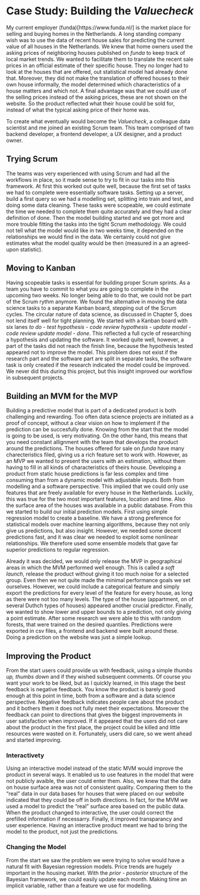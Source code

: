 # Case Study: Building the *Valuecheck*

My current employer (funda)[https://www.funda.nl/] is the market place for selling and buying homes in the Netherlands.
A long standing company wish was to use the data of recent house sales for predicting the current value of all houses in the Netherlands.
We knew that home owners used the asking prices of neighboring houses published on *funda* to keep track of local market trends.
We wanted to facilitate them to translate the recent sale prices in an official estimate of their specific house.
They no longer had to look at the houses that are offered, out statistical model had already done that.
Moreover, they did not make the translation of offered houses to their own house informally, the model determined which characteristics of a house matters and which not.
A final advantage was that we could use of the selling prices instead of the asking prices, these are not shown on the website.
So the product reflected what their house could be sold for, instead of what the typical asking price of their home was.

To create what eventually would become the *Valuecheck*, a colleague data scientist and me joined an existing Scrum team.
This team comprised of two backend developer, a frontend developer, a UX designer, and a product owner. 

## Trying Scrum

The teams was very experienced with using Scrum and had all the workflows in place, so it made sense to try to fit in our tasks into this framework.
At first this worked out quite well, because the first set of tasks we had to complete were essentially software tasks.
Setting up a server, build a first query so we had a modelling set, splitting into train and test, and doing some data cleaning.
These tasks were scopeable, we could estimate the time we needed to complete them quite accurately and they had a clear definition of done.
Then the model building started and we got more and more trouble fitting the tasks into the tight Scrum methodology.
We could not tell what the model would like in two weeks time, it depended on the relationships we would find in the data.
We certainly could not give estimates what the model quality would be then (measured in a an agreed-upon statistic).

## Moving to Kanban

Having scopeable tasks is essential for building proper Scrum sprints.
As a team you have to commit to what you are going to complete in the upcoming two weeks.
No longer being able to do that, we could not be part of the Scrum rythm anymore.
We found the alternative in moving the data science tasks to a separate Kanban board, stepping out of the Scrum cycles.
The circular nature of data science, as discussed in Chapter 5, does not lend itself well for tight planning. 
We started with a Kanban board with six lanes *to do* - *test hypothesis* - *code review hypothesis* - *update model* - *code review update model* - *done*.
This reflected a full cycle of researching a hypothesis and updating the software. 
It worked quite well, however, a part of the tasks did not reach the finish line, because the hypothesis tested appeared not to improve the model.
This problem does not exist if the research part and the software part are split in separate tasks, the software task is only created if the research indicated the model could be improved. 
We never did this during this project, but this insight improved our workflow in subsequent projects.

## Building an MVM for the MVP

Building a predictive model that is part of a dedicated product is both challenging and rewarding.
Too often data science projects are initiated as a proof of concept, without a clear vision on how to implement if the prediction can be succesfully done. 
Knowing from the start that the model is going to be used, is very motivating.
On the other hand, this means that you need constant allignment with the team that develops the product around the predictions.
The houses offered for sale on *funda* have many charecteristics filed, giving us a rich feature set to work with.
However, as an MVP we wanted to present the users with an estimation, without them having to fill in all kinds of characteristics of theirs house.
Developing a product from static house predictions is far less complex and time consuming than from a dynamic model with adjustable inputs.
Both from modelling and a software perspective.
This implied that we could only use features that are freely available for every house in the Netherlands.
Luckily, this was true for the two most important features, location and time.
Also the surface area of the houses was available in a public database.
From this we started to build our initial prediction models.
First using simple regression model to create a baseline.
We have a strong preference for statistical models over machine learning algorithms, because they not only give us predictions, but also insight.
However, we needed some decent predictions fast, and it was clear we needed to exploit some nonlinear relationships.
We therefore used some ensemble models that gave far superior predictions to regular regression.

Already it was decided, we would only release the MVP in geographical areas in which the MVM performed well enough.
This is called a *soft launch*, release the product without giving it too much noise for a selected group.
Even then we not quite made the minimal performance goals we set ourselves. 
However, we could include a categorical feature and simply export the predictions for every level of the feature for every house, as long as there were not too many levels.
The type of the house (appartment, on of several Duthch types of houses) appeared another crucial predictor.
Finally, we wanted to show lower and upper bounds to a prediction, not only giving a point estimate.
After some research we were able to this with random forests, that were trained on the desired quantiles.
Predictions were exported in csv files, a frontend and backend were built around these.
Doing a prediction on the website was just a simple lookup.

## Improving the Product

From the start users could provide us with feedback, using a simple *thumbs up, thumbs down* and if they wished subsequent comments.
Of course you want your work to be liked, but as I quickly learned, in this stage the best feedback is negative feedback.
You know the product is barely good enough at this point in time, both from a software and a data science perspective.
Negative feedback indicates people care about the product and it bothers them it does not fully meet their expectations.
Moreover the feedback can point to directions that gives the biggest improvements in user satisfaction when improved.
If it appeared that the users did not care about the product in the first place, the project could be killed and little resources were wasted on it.
Fortunately, users did care, so we went ahead and started improving.

###  Interactivety

Using an interactive model instead of the static MVM would improve the product in several ways.
It enabled us to use features in the model that were not publicly avaible, the user could enter them.
Also, we knew that the data on house surface area was not of consistent quality.
Comparing them to the "real" data in our data bases for houses that were placed on our website indicated that they could be off in both directions.
In fact, for the MVM we used a model to predict the "real" surface area based on the public data.
When the product changed to interactive, the user could correct the prefilled information if necessarry. 
Finally, it improved transparancy and user experience. 
Having an interactive product meant we had to bring the model to the product, not just the predictions.

### Changing the Model

From the start we saw the problem we were trying to solve would have a natural fit with Bayesian regression models.
Price trends are hugely important in the housing market.
With the *prior - posterior* structure of the Bayesian framework, we could easily update each month.
Making time an implicit variable, rather than a feature we use for modelling.
